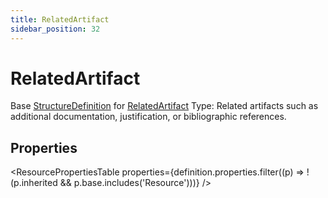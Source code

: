 ```yaml
---
title: RelatedArtifact
sidebar_position: 32
---
```



# RelatedArtifact

Base <a href="/docs/api/fhir/resources/structuredefinition">StructureDefinition</a> for <a href="/docs/api/fhir/datatypes/relatedartifact">RelatedArtifact</a> Type: Related artifacts such as additional documentation, justification, or bibliographic references.

<Tabs queryString="section">
<TabItem value="schema" label="Schema" default>

## Properties

<ResourcePropertiesTable
  properties={definition.properties.filter((p) => !(p.inherited && p.base.includes('Resource')))}
/>

</TabItem>
  
  


</Tabs>
